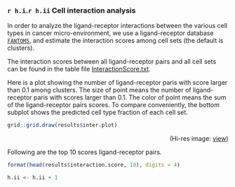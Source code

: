 

### `r h.i`.`r h.ii` Cell interaction analysis
In order to analyze the ligand-receptor interactions between the various cell types in cancer micro-environment, 
we use a ligand-receptor database [`FANTOM5`](http://fantom.gsc.riken.jp/data/), and estimate the interaction scores among cell sets (the default is clusters). 

The interaction scores between all ligand-receptor pairs and all cell sets can be found in the table file 
[InteractionScore.txt](./InteractionScore.txt). 

Here is a plot showing the number of ligand-receptor paris with score larger than 0.1 among clusters. 
The size of point means the number of ligand-receptor paris with scores larger than 0.1.
The color of point means the sum of the ligand-receptor pairs scores.
To compare conveniently, the bottom subplot shows the predicted cell type fraction of each cell set.

```r
grid::grid.draw(results$inter.plot)
```

<p align="right">(Hi-res image: <a href="./figures/interaction-score.png">view</a>)</p>


Following are the top 10 scores ligand-receptor pairs.
```r
format(head(results$interaction.score, 10), digits = 4)
```


```r
h.ii <- h.ii + 1
```
